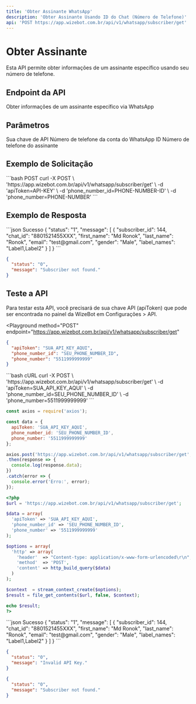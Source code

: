 ```yaml
---
title: 'Obter Assinante WhatsApp'
description: 'Obter Assinante Usando ID do Chat (Número de Telefone)'
api: 'POST https://app.wizebot.com.br/api/v1/whatsapp/subscriber/get'
---
```


# Obter Assinante

Esta API permite obter informações de um assinante específico usando seu número de telefone.

## Endpoint da API

<ParamField method="POST" type="string">
  Obter informações de um assinante específico via WhatsApp
</ParamField>

## Parâmetros

<ParamField query="apiToken" type="string" required>
  Sua chave de API
</ParamField>

<ParamField query="phone_number_id" type="string" required>
  Número de telefone da conta do WhatsApp ID
</ParamField>

<ParamField query="phone_number" type="string" required>
  Número de telefone do assinante
</ParamField>

## Exemplo de Solicitação

<CodeGroup>
```bash POST
curl -X POST \ 
'https://app.wizebot.com.br/api/v1/whatsapp/subscriber/get' \
-d 'apiToken=API-KEY' \
-d 'phone_number_id=PHONE-NUMBER-ID' \
-d 'phone_number=PHONE-NUMBER'
```
</CodeGroup>

## Exemplo de Resposta

<CodeGroup>
```json Sucesso
{
  "status": "1",
  "message": [
    {
      "subscriber_id": 144,
      "chat_id": "8801521455XXX",
      "first_name": "Md Ronok",
      "last_name": "Ronok",
      "email": "test@gmail.com",
      "gender": "Male",
      "label_names": "Label1,Label2"
    }
  ]
}
```

```json Erro
{
  "status": "0",
  "message": "Subscriber not found."
}
```
</CodeGroup>

## Teste a API

<Note>
  Para testar esta API, você precisará de sua chave API (apiToken) que pode ser encontrada no painel da WizeBot em Configurações > API.
</Note>

<Playground
  method="POST"
  endpoint="https://app.wizebot.com.br/api/v1/whatsapp/subscriber/get"
>
  ```json
  {
    "apiToken": "SUA_API_KEY_AQUI",
    "phone_number_id": "SEU_PHONE_NUMBER_ID",
    "phone_number": "5511999999999"
  }
  ```
</Playground>

<RequestExample>
  ```bash cURL
  curl -X POST \
    'https://app.wizebot.com.br/api/v1/whatsapp/subscriber/get' \
    -d 'apiToken=SUA_API_KEY_AQUI' \
    -d 'phone_number_id=SEU_PHONE_NUMBER_ID' \
    -d 'phone_number=5511999999999'
  ```

  ```javascript Node.js
  const axios = require('axios');

  const data = {
    apiToken: 'SUA_API_KEY_AQUI',
    phone_number_id: 'SEU_PHONE_NUMBER_ID',
    phone_number: '5511999999999'
  };

  axios.post('https://app.wizebot.com.br/api/v1/whatsapp/subscriber/get', data)
  .then(response => {
    console.log(response.data);
  })
  .catch(error => {
    console.error('Erro:', error);
  });
  ```

  ```php PHP
  <?php
  $url = 'https://app.wizebot.com.br/api/v1/whatsapp/subscriber/get';
  
  $data = array(
    'apiToken' => 'SUA_API_KEY_AQUI',
    'phone_number_id' => 'SEU_PHONE_NUMBER_ID',
    'phone_number' => '5511999999999'
  );
  
  $options = array(
    'http' => array(
      'header'  => "Content-type: application/x-www-form-urlencoded\r\n",
      'method'  => 'POST',
      'content' => http_build_query($data)
    )
  );
  
  $context  = stream_context_create($options);
  $result = file_get_contents($url, false, $context);
  
  echo $result;
  ?>
  ```
</RequestExample>

<ResponseExample>
  ```json Sucesso
  {
    "status": "1",
    "message": [
      {
        "subscriber_id": 144,
        "chat_id": "8801521455XXX",
        "first_name": "Md Ronok",
        "last_name": "Ronok",
        "email": "test@gmail.com",
        "gender": "Male",
        "label_names": "Label1,Label2"
      }
    ]
  }
  ```

  ```json Erro - API Key Inválida
  {
    "status": "0",
    "message": "Invalid API Key."
  }
  ```

  ```json Erro - Assinante Não Encontrado
  {
    "status": "0",
    "message": "Subscriber not found."
  }
  ```
</ResponseExample>
